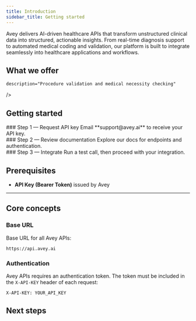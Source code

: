 ```yaml
---
title: Introduction
sidebar_title: Getting started
---
```


Avey delivers AI-driven healthcare APIs that transform unstructured clinical data into structured, actionable insights. From real-time diagnosis support to automated medical coding and validation, our platform is built to integrate seamlessly into healthcare applications and workflows.
## What we offer
<Cards>
  <Card
    title="Diagnostic API"
    href="/diagnosis/overview"
    description="Conversational AI for clinical data gathering and differential diagnosis generation"
  />
  <Card
    title="CPT API (coming soon)"
    href="/cpt/overview"
    description="Automatic CPT code identification for medical procedures"
  />
  <Card
    title="ICD API (coming soon)"
    href="/icd/overview"
    description="ICD code extraction from symptom and diagnosis descriptions"
  />
  <Card
    title="NDC API (coming soon)"
    description="Medication name to NDC code conversion"
  />
  <Card
    title="Drug API (coming soon)"
    description="Medication validation, interactions, and contraindications"
  />
  <Card
    title="Procedure API (coming soon)"

    description="Procedure validation and medical necessity checking"
  />
</Cards>

## Getting started

<div className="fd-steps">
  <div className="fd-step">
    <div className="fd-step-content">
### Step 1 — Request API key  
Email **support@avey.ai** to receive your API key.
    </div> 
  </div>
  <div className="fd-step">
    <div className="fd-step-content">
### Step 2 — Review documentation  
Explore our docs for endpoints and authentication.
    </div> 
  </div>
  <div className="fd-step">
    <div className="fd-step-content">
### Step 3 — Integrate  
Run a test call, then proceed with your integration.
    </div> 
  </div>
</div>


## Prerequisites

- **API Key (Bearer Token)** issued by Avey  

---

## Core concepts

### Base URL

Base URL for all Avey APIs:

```http
https://api.avey.ai
```


### Authentication
Avey APIs requires an authentication token. The token must be included in the `X-API-KEY` header of each request:

```http
X-API-KEY: YOUR_API_KEY
```



## Next steps

<Cards className="grid grid-cols-3 ">
  <Card
      className="flex items-center gap-2 group transition-all duration-300 hover:[&>div]:bg-fd-info [&>div]:transition-all [&>div]:duration-300"
href="/diagnosis/overview" title="Diagnosis API overview"/>
    <Card
      className="flex items-center gap-2 group transition-all duration-300 hover:[&>div]:bg-fd-info [&>div]:transition-all [&>div]:duration-300"
 title="Procedure API overview"/>
    <Card
      className="flex items-center gap-2 group transition-all duration-300 hover:[&>div]:bg-fd-info [&>div]:transition-all [&>div]:duration-300"
 title="Drug API overview"/>
    <Card
      className="flex items-center gap-2 group transition-all duration-300 hover:[&>div]:bg-fd-info [&>div]:transition-all [&>div]:duration-300"
href="/icd/overview" title="ICD API overview"/>
    <Card 
      className="flex items-center gap-2 group transition-all duration-300 hover:[&>div]:bg-fd-info [&>div]:transition-all [&>div]:duration-300"
href="/cpt/overview" title="CPT API overview"/>
    <Card
      className="flex items-center gap-2 group transition-all duration-300 hover:[&>div]:bg-fd-info [&>div]:transition-all [&>div]:duration-300"
 title="NDC API overview"/>
</Cards>